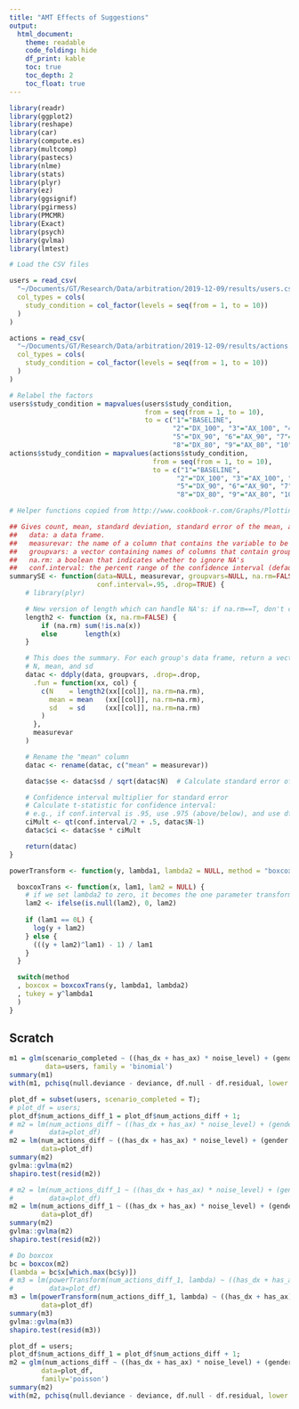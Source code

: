 ```yaml
---
title: "AMT Effects of Suggestions"
output:
  html_document:
    theme: readable
    code_folding: hide
    df_print: kable
    toc: true
    toc_depth: 2
    toc_float: true
---
```


```r
library(readr)
library(ggplot2)
library(reshape)
library(car)
library(compute.es)
library(multcomp)
library(pastecs)
library(nlme)
library(stats)
library(plyr)
library(ez)
library(ggsignif)
library(pgirmess)
library(PMCMR)
library(Exact)
library(psych)
library(gvlma)
library(lmtest)

# Load the CSV files

users = read_csv(
  "~/Documents/GT/Research/Data/arbitration/2019-12-09/results/users.csv",
  col_types = cols(
    study_condition = col_factor(levels = seq(from = 1, to = 10))
  )
)

actions = read_csv(
  "~/Documents/GT/Research/Data/arbitration/2019-12-09/results/actions.csv",
  col_types = cols(
    study_condition = col_factor(levels = seq(from = 1, to = 10))
  )
)

# Relabel the factors
users$study_condition = mapvalues(users$study_condition,
                                  from = seq(from = 1, to = 10),
                                  to = c("1"="BASELINE",
                                         "2"="DX_100", "3"="AX_100", "4"="DXAX_100",
                                         "5"="DX_90", "6"="AX_90", "7"="DXAX_90",
                                         "8"="DX_80", "9"="AX_80", "10"="DXAX_80"))
actions$study_condition = mapvalues(actions$study_condition,
                                    from = seq(from = 1, to = 10),
                                    to = c("1"="BASELINE",
                                          "2"="DX_100", "3"="AX_100", "4"="DXAX_100",
                                          "5"="DX_90", "6"="AX_90", "7"="DXAX_90",
                                          "8"="DX_80", "9"="AX_80", "10"="DXAX_80"))
```
```r
# Helper functions copied from http://www.cookbook-r.com/Graphs/Plotting_means_and_error_bars_(ggplot2)/

## Gives count, mean, standard deviation, standard error of the mean, and confidence interval (default 95%).
##   data: a data frame.
##   measurevar: the name of a column that contains the variable to be summariezed
##   groupvars: a vector containing names of columns that contain grouping variables
##   na.rm: a boolean that indicates whether to ignore NA's
##   conf.interval: the percent range of the confidence interval (default is 95%)
summarySE <- function(data=NULL, measurevar, groupvars=NULL, na.rm=FALSE,
                      conf.interval=.95, .drop=TRUE) {
    # library(plyr)

    # New version of length which can handle NA's: if na.rm==T, don't count them
    length2 <- function (x, na.rm=FALSE) {
        if (na.rm) sum(!is.na(x))
        else       length(x)
    }

    # This does the summary. For each group's data frame, return a vector with
    # N, mean, and sd
    datac <- ddply(data, groupvars, .drop=.drop,
      .fun = function(xx, col) {
        c(N    = length2(xx[[col]], na.rm=na.rm),
          mean = mean   (xx[[col]], na.rm=na.rm),
          sd   = sd     (xx[[col]], na.rm=na.rm)
        )
      },
      measurevar
    )

    # Rename the "mean" column    
    datac <- rename(datac, c("mean" = measurevar))

    datac$se <- datac$sd / sqrt(datac$N)  # Calculate standard error of the mean

    # Confidence interval multiplier for standard error
    # Calculate t-statistic for confidence interval: 
    # e.g., if conf.interval is .95, use .975 (above/below), and use df=N-1
    ciMult <- qt(conf.interval/2 + .5, datac$N-1)
    datac$ci <- datac$se * ciMult

    return(datac)
}

powerTransform <- function(y, lambda1, lambda2 = NULL, method = "boxcox") {

  boxcoxTrans <- function(x, lam1, lam2 = NULL) {
    # if we set lambda2 to zero, it becomes the one parameter transformation
    lam2 <- ifelse(is.null(lam2), 0, lam2)
  
    if (lam1 == 0L) {
      log(y + lam2)
    } else {
      (((y + lam2)^lam1) - 1) / lam1
    }
  }

  switch(method
  , boxcox = boxcoxTrans(y, lambda1, lambda2)
  , tukey = y^lambda1
  )
}
```

## Scratch

```r
m1 = glm(scenario_completed ~ ((has_dx + has_ax) * noise_level) + (gender + age_group + robot_experience),
         data=users, family = 'binomial')
summary(m1)
with(m1, pchisq(null.deviance - deviance, df.null - df.residual, lower.tail = FALSE))
```
```r
plot_df = subset(users, scenario_completed = T);
# plot_df = users;
plot_df$num_actions_diff_1 = plot_df$num_actions_diff + 1;
# m2 = lm(num_actions_diff ~ ((has_dx + has_ax) * noise_level) + (gender + age_group + robot_experience) + num_optimal + scenario_completed,
#         data=plot_df)
m2 = lm(num_actions_diff ~ ((has_dx + has_ax) * noise_level) + (gender + age_group + robot_experience) + num_optimal,
        data=plot_df)
summary(m2)
gvlma::gvlma(m2)
shapiro.test(resid(m2))

# m2 = lm(num_actions_diff_1 ~ ((has_dx + has_ax) * noise_level) + (gender + age_group + robot_experience) + num_optimal + scenario_completed,
#         data=plot_df)
m2 = lm(num_actions_diff_1 ~ ((has_dx + has_ax) * noise_level) + (gender + age_group + robot_experience) + num_optimal,
        data=plot_df)
summary(m2)
gvlma::gvlma(m2)
shapiro.test(resid(m2))

# Do boxcox
bc = boxcox(m2)
(lambda = bc$x[which.max(bc$y)])
# m3 = lm(powerTransform(num_actions_diff_1, lambda) ~ ((has_dx + has_ax) * noise_level) + (gender + age_group + robot_experience) + num_optimal + scenario_completed,
#         data=plot_df)
m3 = lm(powerTransform(num_actions_diff_1, lambda) ~ ((has_dx + has_ax) * noise_level) + (gender + age_group + robot_experience) + num_optimal,
        data=plot_df)
summary(m3)
gvlma::gvlma(m3)
shapiro.test(resid(m3))
```

```r
plot_df = users;
plot_df$num_actions_diff_1 = plot_df$num_actions_diff + 1;
m2 = glm(num_actions_diff ~ ((has_dx + has_ax) * noise_level) + (gender + age_group + robot_experience) + num_optimal + scenario_completed,
        data=plot_df,
        family='poisson')
summary(m2)
with(m2, pchisq(null.deviance - deviance, df.null - df.residual, lower.tail = FALSE))
```
